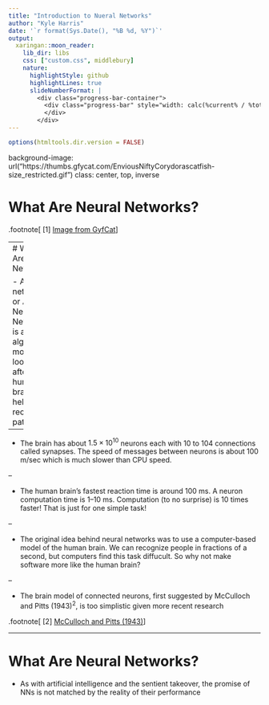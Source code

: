 ```yaml
---
title: "Introduction to Nueral Networks"
author: "Kyle Harris"
date: '`r format(Sys.Date(), "%B %d, %Y")`'
output:
  xaringan::moon_reader:
    lib_dir: libs
    css: ["custom.css", middlebury]
    nature:
      highlightStyle: github
      highlightLines: true
      slideNumberFormat: |
        <div class="progress-bar-container">
          <div class="progress-bar" style="width: calc(%current% / %total% * 100%);">
          </div>
        </div>
---
```


```r
options(htmltools.dir.version = FALSE)
```

background-image: url("https://thumbs.gfycat.com/EnviousNiftyCorydorascatfish-size_restricted.gif")
class: center, top, inverse

# What Are Neural Networks?

.footnote[
[1] [Image from GyfCat](https://gfycat.com/enviousniftycorydorascatfish-three-blue-one-brown-machines-learning)
]

---
# What Are Neural Networks?

- A Neural network, or Artificial Neural Network, is a set of algorithms, modeled loosely after the human brain to help recognize patterns

--

- The brain has about $1.5 \times 10^{10}$ neurons each with 10 to 104 connections called synapses. The speed of messages between neurons is about 100 m/sec which is much slower than CPU speed. 

--

- The human brain's fastest reaction time is around 100 ms. A neuron computation time is 1–10 ms. Computation (to no surprise) is 10 times faster! That is just for one simple task! 

--

- The original idea behind neural networks was to use a computer-based model of the human brain. We can recognize people in fractions of a second, but computers find this task diffucult. So why not make software more like the human brain?

--

- The brain model of connected neurons, first suggested by McCulloch and Pitts (1943)<sup>2</sup>, is too simplistic given more recent research

.footnote[
[2] [McCulloch and Pitts (1943)](http://wwwold.ece.utep.edu/research/webfuzzy/docs/kk-thesis/kk-thesis-html/node12.html)
]

---

# What Are Neural Networks?

- As with artificial intelligence and the sentient takeover, the promise of NNs is not matched by the reality of their performance
